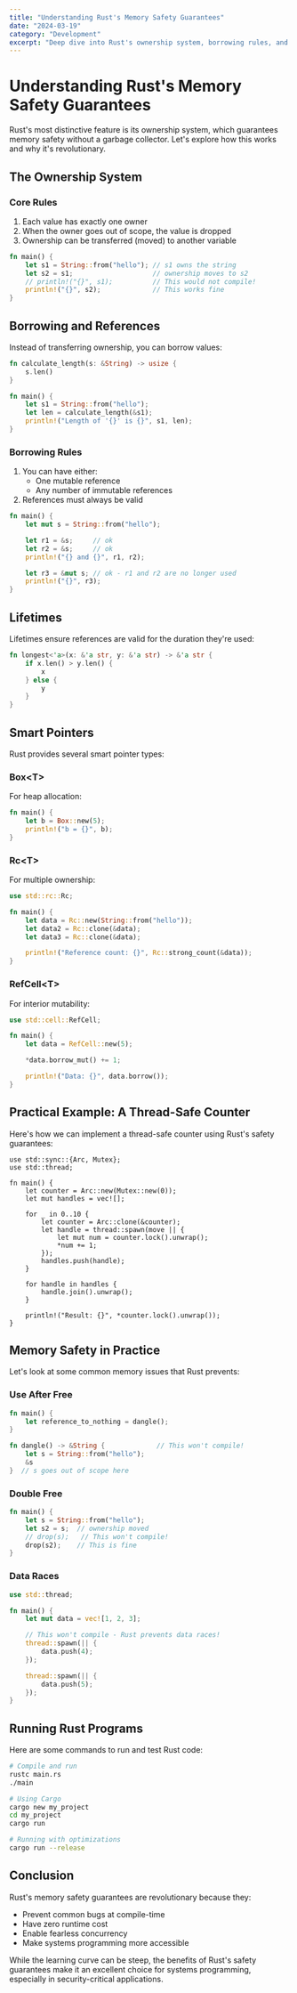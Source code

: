 ```yaml
---
title: "Understanding Rust's Memory Safety Guarantees"
date: "2024-03-19"
category: "Development"
excerpt: "Deep dive into Rust's ownership system, borrowing rules, and how they prevent memory-related bugs at compile time"
---
```


# Understanding Rust's Memory Safety Guarantees

Rust's most distinctive feature is its ownership system, which guarantees memory safety without a garbage collector. Let's explore how this works and why it's revolutionary.

## The Ownership System

### Core Rules

1. Each value has exactly one owner
2. When the owner goes out of scope, the value is dropped
3. Ownership can be transferred (moved) to another variable

```rust:ownership.rs
fn main() {
    let s1 = String::from("hello"); // s1 owns the string
    let s2 = s1;                    // ownership moves to s2
    // println!("{}", s1);          // This would not compile!
    println!("{}", s2);             // This works fine
}
```

## Borrowing and References

Instead of transferring ownership, you can borrow values:

```rust:borrowing.rs
fn calculate_length(s: &String) -> usize {
    s.len()
}

fn main() {
    let s1 = String::from("hello");
    let len = calculate_length(&s1);
    println!("Length of '{}' is {}", s1, len);
}
```

### Borrowing Rules

1. You can have either:
   - One mutable reference
   - Any number of immutable references
2. References must always be valid

```rust:borrowing_rules.rs
fn main() {
    let mut s = String::from("hello");

    let r1 = &s;     // ok
    let r2 = &s;     // ok
    println!("{} and {}", r1, r2);

    let r3 = &mut s; // ok - r1 and r2 are no longer used
    println!("{}", r3);
}
```

## Lifetimes

Lifetimes ensure references are valid for the duration they're used:

```rust:lifetimes.rs
fn longest<'a>(x: &'a str, y: &'a str) -> &'a str {
    if x.len() > y.len() {
        x
    } else {
        y
    }
}
```

## Smart Pointers

Rust provides several smart pointer types:

### Box&lt;T&gt;

For heap allocation:

```rust:box_example.rs
fn main() {
    let b = Box::new(5);
    println!("b = {}", b);
}
```

### Rc&lt;T&gt;

For multiple ownership:

```rust:rc_example.rs
use std::rc::Rc;

fn main() {
    let data = Rc::new(String::from("hello"));
    let data2 = Rc::clone(&data);
    let data3 = Rc::clone(&data);

    println!("Reference count: {}", Rc::strong_count(&data));
}
```

### RefCell&lt;T&gt;

For interior mutability:

```rust:refcell_example.rs
use std::cell::RefCell;

fn main() {
    let data = RefCell::new(5);

    *data.borrow_mut() += 1;

    println!("Data: {}", data.borrow());
}
```

## Practical Example: A Thread-Safe Counter

Here's how we can implement a thread-safe counter using Rust's safety guarantees:

```rust:thread_safe_counter.rs{8-14}
use std::sync::{Arc, Mutex};
use std::thread;

fn main() {
    let counter = Arc::new(Mutex::new(0));
    let mut handles = vec![];

    for _ in 0..10 {
        let counter = Arc::clone(&counter);
        let handle = thread::spawn(move || {
            let mut num = counter.lock().unwrap();
            *num += 1;
        });
        handles.push(handle);
    }

    for handle in handles {
        handle.join().unwrap();
    }

    println!("Result: {}", *counter.lock().unwrap());
}
```

## Memory Safety in Practice

Let's look at some common memory issues that Rust prevents:

### Use After Free

```rust:use_after_free.rs
fn main() {
    let reference_to_nothing = dangle();
}

fn dangle() -> &String {             // This won't compile!
    let s = String::from("hello");
    &s
}  // s goes out of scope here
```

### Double Free

```rust:double_free.rs
fn main() {
    let s = String::from("hello");
    let s2 = s;  // ownership moved
    // drop(s);   // This won't compile!
    drop(s2);    // This is fine
}
```

### Data Races

```rust:data_races.rs
use std::thread;

fn main() {
    let mut data = vec![1, 2, 3];

    // This won't compile - Rust prevents data races!
    thread::spawn(|| {
        data.push(4);
    });

    thread::spawn(|| {
        data.push(5);
    });
}
```

## Running Rust Programs

Here are some commands to run and test Rust code:

```terminal:rust-commands.sh
# Compile and run
rustc main.rs
./main

# Using Cargo
cargo new my_project
cd my_project
cargo run

# Running with optimizations
cargo run --release
```

## Conclusion

Rust's memory safety guarantees are revolutionary because they:

- Prevent common bugs at compile-time
- Have zero runtime cost
- Enable fearless concurrency
- Make systems programming more accessible

While the learning curve can be steep, the benefits of Rust's safety guarantees make it an excellent choice for systems programming, especially in security-critical applications.
